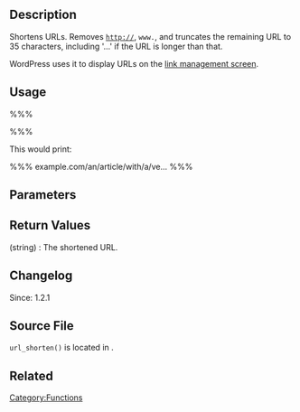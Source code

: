 == Description ==

Shortens URLs. Removes <tt>http://</tt>, <tt>www.</tt>, and truncates the remaining URL to 35 characters, including '...' if the URL is longer than that.

WordPress uses it to display URLs on the [[Links_Manager| link management screen]].

== Usage ==

%%% <?php echo url_shorten('http://www.example.com/an/article/with/a/very/long/url'); ?> %%%

This would print:

%%% example.com/an/article/with/a/ve... %%%

== Parameters ==
{{Parameter|$url|string|URL that is being shortened.}}

== Return Values ==
; (string) : The shortened URL.

== Changelog ==

Since: 1.2.1

== Source File ==

<tt>url_shorten()</tt> is located in {{Trac|wp-admin/includes/misc.php}}.

== Related ==

{{Tag Footer}}

[[Category:Functions]]